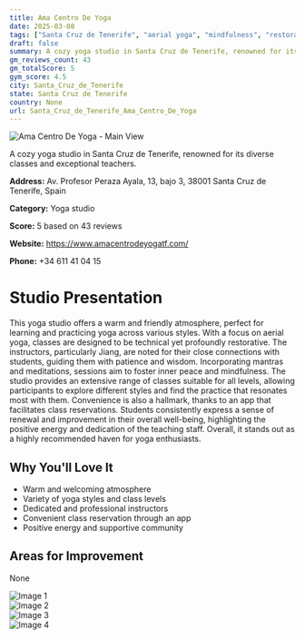 ```yaml
---
title: Ama Centro De Yoga
date: 2025-03-08
tags: ["Santa Cruz de Tenerife", "aerial yoga", "mindfulness", "restorative yoga", "welcoming", "diverse offerings", "Santa Cruz de Tenerife"]  
draft: false
summary: A cozy yoga studio in Santa Cruz de Tenerife, renowned for its diverse classes and exceptional teachers.
gm_reviews_count: 43
gm_totalScore: 5
gym_score: 4.5
city: Santa_Cruz_de_Tenerife
state: Santa Cruz de Tenerife
country: None
url: Santa_Cruz_de_Tenerife_Ama_Centro_De_Yoga
---
```


<div className="aspect-[16/9] relative my-8">
  <img 
    src="https://lh5.googleusercontent.com/p/AF1QipPIDpCUynQJnirP73QzdHa9fWNnNPcGqEorMBay=w1920-h1080-k-no"
    alt="Ama Centro De Yoga - Main View"
    className="object-cover absolute inset-0 w-full h-full rounded-lg"
  />
</div>

A cozy yoga studio in Santa Cruz de Tenerife, renowned for its diverse classes and exceptional teachers.

**Address:** Av. Profesor Peraza Ayala, 13, bajo 3, 38001 Santa Cruz de Tenerife, Spain

**Category:** Yoga studio

**Score:** 5 based on 43 reviews

**Website:** https://www.amacentrodeyogatf.com/

**Phone:** +34 611 41 04 15

# Studio Presentation

This yoga studio offers a warm and friendly atmosphere, perfect for learning and practicing yoga across various styles. With a focus on aerial yoga, classes are designed to be technical yet profoundly restorative. The instructors, particularly Jiang, are noted for their close connections with students, guiding them with patience and wisdom. Incorporating mantras and meditations, sessions aim to foster inner peace and mindfulness. The studio provides an extensive range of classes suitable for all levels, allowing participants to explore different styles and find the practice that resonates most with them. Convenience is also a hallmark, thanks to an app that facilitates class reservations. Students consistently express a sense of renewal and improvement in their overall well-being, highlighting the positive energy and dedication of the teaching staff. Overall, it stands out as a highly recommended haven for yoga enthusiasts.

## Why You'll Love It

- Warm and welcoming atmosphere
- Variety of yoga styles and class levels
- Dedicated and professional instructors
- Convenient class reservation through an app
- Positive energy and supportive community

## Areas for Improvement

None

<div className="grid grid-cols-1 xl:grid-cols-2 gap-4 my-8">
<div className="aspect-[4/3] relative"><img src="https://lh3.googleusercontent.com/p/AF1QipN08LIplL2Q0pCaPcxCp34QPBbORhcLacrwRhGy=w1920-h1080-k-no" alt="Image 1" className="object-cover absolute inset-0 w-full h-full rounded-lg" /></div>
<div className="aspect-[4/3] relative"><img src="https://lh5.googleusercontent.com/p/AF1QipObgH1cWwXnmmHdYI2CdO1jPmRUDNatti6TA3lO=w1920-h1080-k-no" alt="Image 2" className="object-cover absolute inset-0 w-full h-full rounded-lg" /></div>
<div className="aspect-[4/3] relative"><img src="https://lh5.googleusercontent.com/p/AF1QipPIeK-Mb6wf1Lzcrh354s_MyfH-5VTI0E_bQdP_=w1920-h1080-k-no" alt="Image 3" className="object-cover absolute inset-0 w-full h-full rounded-lg" /></div>
<div className="aspect-[4/3] relative"><img src="https://lh5.googleusercontent.com/p/AF1QipNrEEvHi351nR9Uril7Vspw93SNIjddB2Qvl-U5=w1920-h1080-k-no" alt="Image 4" className="object-cover absolute inset-0 w-full h-full rounded-lg" /></div>
</div>